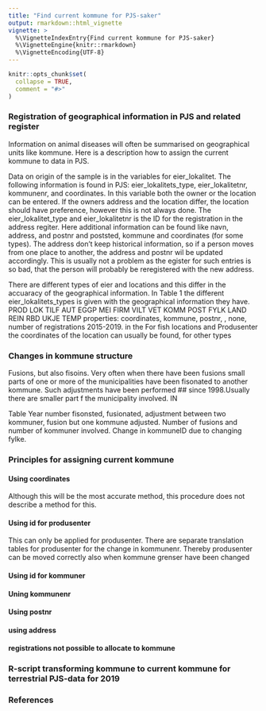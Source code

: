 ```yaml
---
title: "Find current kommune for PJS-saker"
output: rmarkdown::html_vignette
vignette: >
  %\VignetteIndexEntry{Find current kommune for PJS-saker}
  %\VignetteEngine{knitr::rmarkdown}
  %\VignetteEncoding{UTF-8}
---
```


```r
knitr::opts_chunk$set(
  collapse = TRUE,
  comment = "#>"
)
```

### Registration of geographical information in PJS and related register
Information on animal diseases will often be summarised on geographical units like kommune. Here is a description how to assign the current kommune to data in PJS.

Data on origin of the sample is in the variables for eier_lokalitet. The following information is found in PJS: eier_lokalitets_type, eier_lokalitetnr, kommunenr, and coordinates. In this variable both the owner or the location can be entered. If the owners address and the location differ, the location should have preference, however this is not always done.
The eier_lokalitet_type and eier_lokalitetnr is the ID for the registration in the address regiter. Here additional information can be found like navn, address, and postnr and poststed, kommune and coordinates (for some types). The address don't keep historical information, so if a person moves from one place to another, the address and postnr wil be updated accordingly. This is usually not a problem as the egister for such entries is so bad, that the person will probably be reregistered with the new address.

There are different types of eier and locations and this differ in the accuaracy of the geographical information. In Table 1 the different eier_lokalitets_types is given with the geographical information they have.
PROD
LOK
TILF
AUT
EGGP
MEI
FIRM
VILT
VET
KOMM
POST
FYLK
LAND
REIN
RBD
UKJE
TEMP
properties: coordinates, kommune, postnr, , none, number of registrations 2015-2019.
in the For fish locations and Produsenter the coordinates of the location can usually be found, for other types 

### Changes in kommune structure
Fusions, but also fisoins. Very often when there have been fusions small parts of one or more of the municipalities have been fisonated to another kommune. Such adjustments have been performed ## since 1998.Usually there are smaller part f the municipality involved. IN 

Table
Year number fisonsted, fusionated, adjustment between two kommuner, fusion but one kommune adjusted. Number of fusions and number of kommuner involved.
Change in kommuneID due to changing fylke.

### Principles for assigning current kommune

#### Using coordinates
Although this will be the most accurate method, this procedure does not describe a method for this. 


#### Using id for produsenter
This can only be applied for produsenter. There are separate translation tables for produsenter for the change in kommunenr. Thereby produsenter can be moved correctly also when kommune grenser have been changed

#### Using id for kommuner

#### Uning kommunenr


#### Using postnr


#### using address


#### registrations not possible to allocate to kommune


### R-script transforming kommune to current kommune for terrestrial PJS-data for 2019


### References

